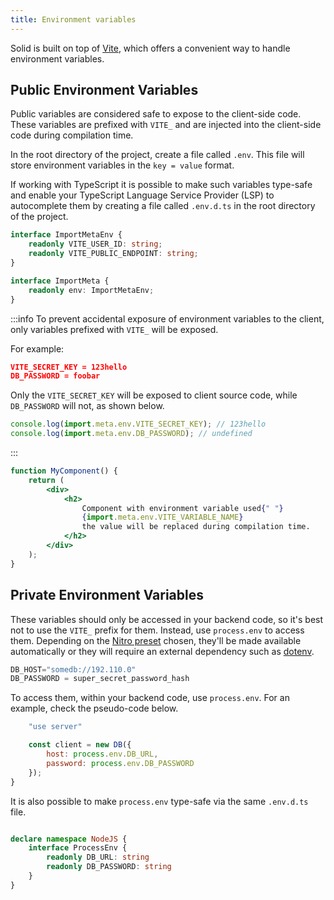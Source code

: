 ```yaml
---
title: Environment variables
---
```


Solid is built on top of [Vite](https://vitejs.dev/), which offers a convenient way to handle environment variables.

## Public Environment Variables

Public variables are considered safe to expose to the client-side code. These variables are prefixed with `VITE_` and are injected into the client-side code during compilation time.

In the root directory of the project, create a file called `.env`.
This file will store environment variables in the `key = value` format.

If working with TypeScript it is possible to make such variables type-safe and enable your TypeScript Language Service Provider (LSP) to autocomplete them by creating a file called `.env.d.ts` in the root directory of the project.

```typescript
interface ImportMetaEnv {
	readonly VITE_USER_ID: string;
	readonly VITE_PUBLIC_ENDPOINT: string;
}

interface ImportMeta {
	readonly env: ImportMetaEnv;
}
```

:::info
To prevent accidental exposure of environment variables to the client, only variables prefixed with `VITE_` will be exposed.

For example:

```json
VITE_SECRET_KEY = 123hello
DB_PASSWORD = foobar
```

Only the `VITE_SECRET_KEY` will be exposed to client source code, while `DB_PASSWORD` will not, as shown below.

```jsx
console.log(import.meta.env.VITE_SECRET_KEY); // 123hello
console.log(import.meta.env.DB_PASSWORD); // undefined
```

:::

```jsx
function MyComponent() {
	return (
		<div>
			<h2>
				Component with environment variable used{" "}
				{import.meta.env.VITE_VARIABLE_NAME}
				the value will be replaced during compilation time.
			</h2>
		</div>
	);
}
```

## Private Environment Variables

These variables should only be accessed in your backend code, so it's best not to use the `VITE_` prefix for them. Instead, use `process.env` to access them. Depending on the [Nitro preset](https://nitro.unjs.io/deploy) chosen, they'll be made available automatically or they will require an external dependency such as [dotenv](https://www.npmjs.com/package/dotenv).

```jsx
DB_HOST="somedb://192.110.0"
DB_PASSWORD = super_secret_password_hash
```

To access them, within your backend code, use `process.env`.
For an example, check the pseudo-code below.

```jsx
	"use server"

	const client = new DB({
		host: process.env.DB_URL,
		password: process.env.DB_PASSWORD
	});
}
```

It is also possible to make `process.env` type-safe via the same `.env.d.ts` file.

```typescript

declare namespace NodeJS {
	interface ProcessEnv {
		readonly DB_URL: string
		readonly DB_PASSWORD: string
	}
}
```
